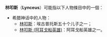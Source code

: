 '''林叩斯'''（'''Lynceus'''）可能指以下人物條目中的一個：
*希腊神话中的人物：
**[[林叩斯|林叩斯]]：埃古普托斯五十个儿子之一；
**[[林叩斯_(阿耳戈船英雄)|林叩斯 (阿耳戈船英雄)]]：阿耳戈船英雄之一。

{{disambig|Cat=三字林姓人名消歧义}}